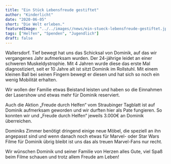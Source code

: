 ```yaml
---
title: "Ein Stück Lebensfreude gestiftet"
author: "Kinderlicht"
date: "2020-06-05"
short: "Die Welt erleben."
featuredImage: "../../images//news/ein-stueck-lebensfreude-gestiftet.jpg"
tags: ["Helfen", "Spenden", "Jugendlich"]
draft: false
---
```

Wallersdorf. Tief bewegt hat uns das Schicksal von Dominik, auf das wir vergangenes Jahr aufmerksam wurden. Der 24-jährige leidet an einer schweren Muskeldystrophie. Mit 4 Jahren wurde diese das erste Mal diagnostiziert, seit er 10 Jahre alt ist sitzt Dominik im Rollstuhl. Mit einem kleinen Ball bei seinen Fingern bewegt er diesen und hat sich so noch ein wenig Mobilität erhalten.

Wir wollen der Familie etwas Beistand leisten und haben so die Einnahmen der Lasershow und etwas mehr für Dominik reserviert.

Auch die Aktion „Freude durch Helfen“ vom Straubinger Tagblatt ist auf Dominik aufmerksam geworden und wir durften hier als Pate fungieren. So konnten wir und „Freude durch Helfen“ jeweils 3.000€ an Dominik überreichen.

Dominiks Zimmer benötigt dringend einige neue Möbel, die speziell an ihn angepasst sind und wenn danach noch etwas für Marvel- oder Star Wars Filme für Dominik übrig bleibt ist uns das als treuen Marvel-Fans nur recht.

Wir wünschen Dominik und seiner Familie von Herzen alles Gute, viel Spaß beim Filme schauen und trotz allem Freude am Leben!

